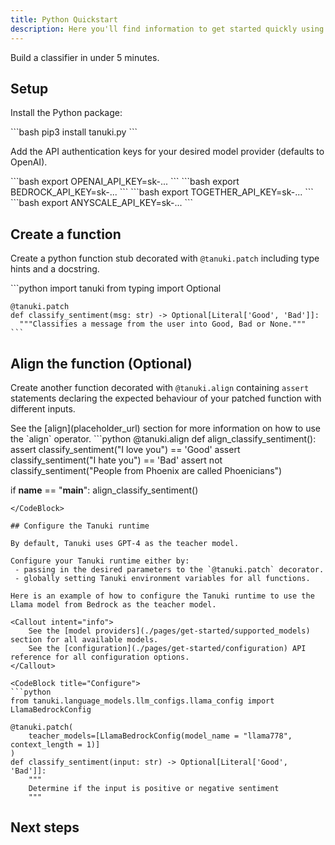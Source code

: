 ```yaml
---
title: Python Quickstart
description: Here you'll find information to get started quickly using Tanuki.
---
```


<Callout intent="success">
    Build a classifier in under 5 minutes.
</Callout>

## Setup

Install the Python package:

<CodeBlock title="Python">
  ```bash
  pip3 install tanuki.py
  ```
</CodeBlock>

Add the API authentication keys for your desired model provider (defaults to OpenAI).

<CodeBlocks>
  <CodeBlock title="OpenAI">
  ```bash
  export OPENAI_API_KEY=sk-...
  ```
  </CodeBlock>
  <CodeBlock title="Amazon Bedrock">
    ```bash
    export BEDROCK_API_KEY=sk-...
    ```
    </CodeBlock>
    <CodeBlock title="Together AI">
    ```bash
    export TOGETHER_API_KEY=sk-...
    ```
    </CodeBlock>
    <CodeBlock title="Anyscale">
    ```bash
    export ANYSCALE_API_KEY=sk-...
    ```
    </CodeBlock>
</CodeBlocks>

## Create a function

Create a python function stub decorated with `@tanuki.patch` including type hints and a docstring.

<CodeBlock title="Patch">
    ```python
    import tanuki
    from typing import Optional

    @tanuki.patch
    def classify_sentiment(msg: str) -> Optional[Literal['Good', 'Bad']]:
      """Classifies a message from the user into Good, Bad or None."""
    ```
</CodeBlock>

## Align the function (Optional)

Create another function decorated with `@tanuki.align` containing `assert` statements declaring the expected behaviour of your patched function with different inputs.

<Callout intent="info">
    See the [align](placeholder_url) section for more information on how to use the `align` operator.
</Callout>

<CodeBlock title="Align">
```python
  @tanuki.align
  def align_classify_sentiment():
      assert classify_sentiment("I love you") == 'Good'
      assert classify_sentiment("I hate you") == 'Bad'
      assert not classify_sentiment("People from Phoenix are called Phoenicians")

if __name__ == "__main__":
    align_classify_sentiment()
```
</CodeBlock>

## Configure the Tanuki runtime

By default, Tanuki uses GPT-4 as the teacher model.

Configure your Tanuki runtime either by:
 - passing in the desired parameters to the `@tanuki.patch` decorator.
 - globally setting Tanuki environment variables for all functions.

Here is an example of how to configure the Tanuki runtime to use the Llama model from Bedrock as the teacher model.

<Callout intent="info">
    See the [model providers](./pages/get-started/supported_models) section for all available models.
    See the [configuration](./pages/get-started/configuration) API reference for all configuration options.
</Callout>

<CodeBlock title="Configure">
```python
from tanuki.language_models.llm_configs.llama_config import LlamaBedrockConfig

@tanuki.patch(
    teacher_models=[LlamaBedrockConfig(model_name = "llama778", context_length = 1)]
)
def classify_sentiment(input: str) -> Optional[Literal['Good', 'Bad']]:
    """
    Determine if the input is positive or negative sentiment
    """

```
</CodeBlock>


## Next steps
<br />
<Cards>
<Card
    title="Try this example on Colab"
    icon="fa-brands fa-google"
    href="https://colab.research.google.com/drive/1pSIuZlAVqravl0oKhMNVoPJ57bXOZQ14?usp=sharing"
/>
<Card
    title="Learn how to create more complex functions and aligns"
    icon="fa-book"
    href="/api-reference/python"
/>
<Card
    title="Learn how to use different teacher and student models"
    icon="fa-graduation-cap"
    href="/api-reference/python"
/>
<Card
    title="Learn how Tanuki distills larger models down to smaller models"
    icon="fa-flask"
    href="/api-reference/python"
/>
<Card
    title="See examples of what else you can do with Tanuki"
    icon="fa-lightbulb"
    href="/api-reference/python"
/>
</Cards>
<br />
